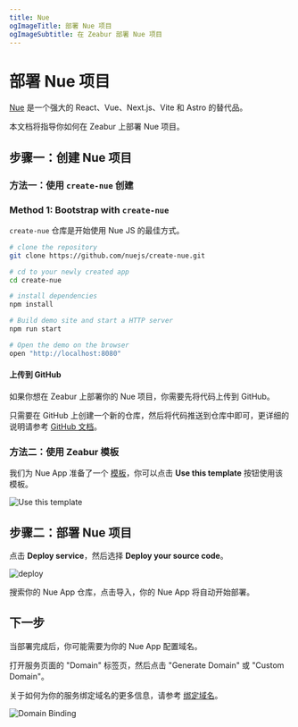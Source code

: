 ```yaml
---
title: Nue
ogImageTitle: 部署 Nue 项目
ogImageSubtitle: 在 Zeabur 部署 Nue 项目
---
```


# 部署 Nue 项目

[Nue](https://nuejs.org/) 是一个强大的 React、Vue、Next.js、Vite 和 Astro 的替代品。

本文档将指导你如何在 Zeabur 上部署 Nue 项目。

## 步骤一：创建 Nue 项目

### 方法一：使用 `create-nue` 创建

### Method 1: Bootstrap with `create-nue`

`create-nue` 仓库是开始使用 Nue JS 的最佳方式。

```bash
# clone the repository
git clone https://github.com/nuejs/create-nue.git

# cd to your newly created app
cd create-nue

# install dependencies
npm install

# Build demo site and start a HTTP server
npm run start

# Open the demo on the browser
open "http://localhost:8080"
```

#### 上传到 GitHub

如果你想在 Zeabur 上部署你的 Nue 项目，你需要先将代码上传到 GitHub。

只需要在 GitHub 上创建一个新的仓库，然后将代码推送到仓库中即可，更详细的说明请参考 [GitHub 文档](https://docs.github.com/en/github/importing-your-projects-to-github/adding-an-existing-project-to-github-using-the-command-line)。

### 方法二：使用 Zeabur 模板

我们为 Nue App 准备了一个 [模板](https://github.com/zeabur/nuejs-template)，你可以点击 **Use this template** 按钮使用该模板。

![Use this template](/guides/nodejs/nue/template.png)

## 步骤二：部署 Nue 项目

点击 **Deploy service**，然后选择 **Deploy your source code**。

![deploy](/deploy/common/select-service.en-US.png)

搜索你的 Nue App 仓库，点击导入，你的 Nue App 将自动开始部署。

## 下一步

当部署完成后，你可能需要为你的 Nue App 配置域名。

打开服务页面的 "Domain" 标签页，然后点击 "Generate Domain" 或 "Custom Domain"。

关于如何为你的服务绑定域名的更多信息，请参考 [绑定域名](../deploy/domain-binding)。

![Domain Binding](/guides/nodejs/nue/domain.png)
